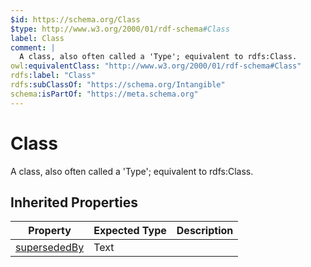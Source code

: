 ```yaml
---
$id: https://schema.org/Class
$type: http://www.w3.org/2000/01/rdf-schema#Class
label: Class
comment: |
  A class, also often called a 'Type'; equivalent to rdfs:Class.
owl:equivalentClass: "http://www.w3.org/2000/01/rdf-schema#Class"
rdfs:label: "Class"
rdfs:subClassOf: "https://schema.org/Intangible"
schema:isPartOf: "https://meta.schema.org"
---
```


# Class

A class, also often called a 'Type'; equivalent to rdfs:Class.

## Inherited Properties

| Property | Expected Type | Description |
| --- | --- | --- |
| [supersededBy](https://schema.org/supersededBy) | Text |  |
